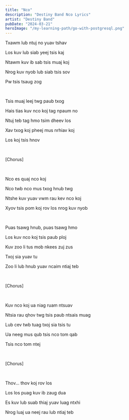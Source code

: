 ```yaml
---
title: "Nco"
description: "Destiny Band Nco Lyrics"
artist: "Destiny Band"
pubDate: "2024-03-21"
heroImage: "/my-learning-path/go-with-postgresql.png"
---
```


Txawm lub ntuj no yuav tshav

Los kuv lub siab yeej tsis kaj

Ntawm kuv ib sab tsis muaj koj

Nrog kuv nyob lub siab tsis sov

Pw tsis tsaug zog

<br />

Tsis muaj leej twg paub txog

Hais tias kuv nco koj tag npaum no

Ntuj teb tag hmo tsim dheev los

Xav txog koj pheej mus nrhiav koj

Los koj tsis hnov

<br />

[Chorus]

<br />

Nco es quaj nco koj

Nco twb nco mus txog hnub twg

Ntshe kuv yuav vwm rau kev nco koj

Xyov tsis pom koj rov los nrog kuv nyob

<br />

Puas tsawg hnub, puas tsawg hmo

Los kuv nco koj tsis paub ploj

Kuv zoo li tus mob nkees zuj zus

Txoj sia yuav tu

Zoo li lub hnub yuav ncaim ntiaj teb

<br />

[Chorus]

<br />

Kuv nco koj ua niag ruam ntsuav

Ntsia rau qhov twg tsis paub ntsais muag

Lub cev twb tuag txoj sia tsis tu

Ua neeg mus qub tsis nco tom qab

Tsis nco tom ntej

<br />

[Chorus]

<br />

Thov... thov koj rov los

Los los puag kuv ib zaug dua

Es kuv lub suab thiaj yuav luag ntxhi

Nrog luaj ua neej rau lub ntiaj teb
